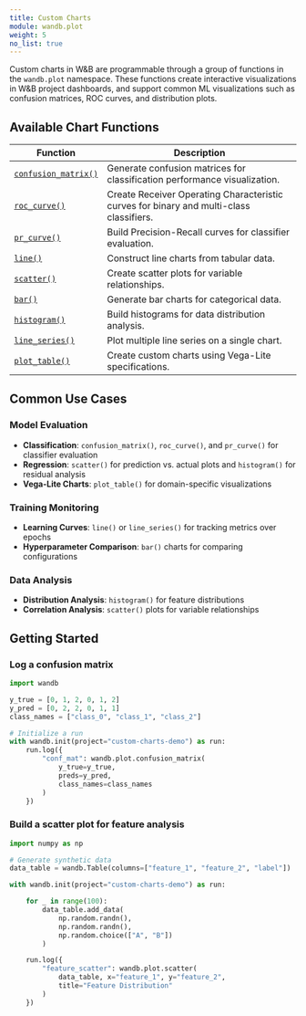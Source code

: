 ```yaml
---
title: Custom Charts
module: wandb.plot
weight: 5
no_list: true
---
```


Custom charts in W&B are programmable through a group of functions in the `wandb.plot` namespace. These functions create interactive visualizations in W&B project dashboards, and support common ML visualizations such as confusion matrices, ROC curves, and distribution plots. 

## Available Chart Functions

| Function | Description |
|----------|-------------|
| [`confusion_matrix()`](/ref/python/custom-charts/confusion_matrix/) | Generate confusion matrices for classification performance visualization. |
| [`roc_curve()`](/ref/python/custom-charts/roc_curve/) | Create Receiver Operating Characteristic curves for binary and multi-class classifiers. |
| [`pr_curve()`](/ref/python/custom-charts/pr_curve/) | Build Precision-Recall curves for classifier evaluation. |
| [`line()`](/ref/python/custom-charts/line/) | Construct line charts from tabular data. |
| [`scatter()`](/ref/python/custom-charts/scatter/) | Create scatter plots for variable relationships. |
| [`bar()`](/ref/python/custom-charts/bar/) | Generate bar charts for categorical data. |
| [`histogram()`](/ref/python/custom-charts/histogram/) | Build histograms for data distribution analysis. |
| [`line_series()`](/ref/python/custom-charts/line_series/) | Plot multiple line series on a single chart. |
| [`plot_table()`](/ref/python/custom-charts/plot_table/) | Create custom charts using Vega-Lite specifications. |

## Common Use Cases

### Model Evaluation
- **Classification**: `confusion_matrix()`, `roc_curve()`, and `pr_curve()` for classifier evaluation
- **Regression**: `scatter()` for prediction vs. actual plots and `histogram()` for residual analysis
- **Vega-Lite Charts**: `plot_table()` for domain-specific visualizations

### Training Monitoring
- **Learning Curves**: `line()` or `line_series()` for tracking metrics over epochs
- **Hyperparameter Comparison**: `bar()` charts for comparing configurations

### Data Analysis
- **Distribution Analysis**: `histogram()` for feature distributions
- **Correlation Analysis**: `scatter()` plots for variable relationships

## Getting Started

### Log a confusion matrix

```python
import wandb

y_true = [0, 1, 2, 0, 1, 2]
y_pred = [0, 2, 2, 0, 1, 1]
class_names = ["class_0", "class_1", "class_2"]

# Initialize a run
with wandb.init(project="custom-charts-demo") as run:
    run.log({
        "conf_mat": wandb.plot.confusion_matrix(
            y_true=y_true, 
            preds=y_pred,
            class_names=class_names
        )
    })
```


### Build a scatter plot for feature analysis
```python
import numpy as np

# Generate synthetic data
data_table = wandb.Table(columns=["feature_1", "feature_2", "label"])

with wandb.init(project="custom-charts-demo") as run:

    for _ in range(100):
        data_table.add_data(
            np.random.randn(), 
            np.random.randn(), 
            np.random.choice(["A", "B"])
        )

    run.log({
        "feature_scatter": wandb.plot.scatter(
            data_table, x="feature_1", y="feature_2",
            title="Feature Distribution"
        )
    })

```
